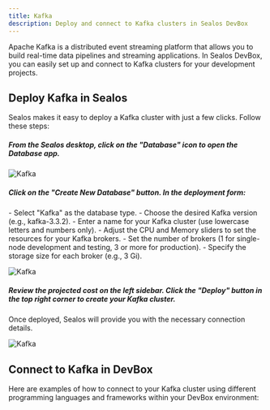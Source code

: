 ```yaml
---
title: Kafka
description: Deploy and connect to Kafka clusters in Sealos DevBox
---
```


Apache Kafka is a distributed event streaming platform that allows you to build real-time data pipelines and streaming applications. In Sealos DevBox, you can easily set up and connect to Kafka clusters for your development projects.

## Deploy Kafka in Sealos

Sealos makes it easy to deploy a Kafka cluster with just a few clicks. Follow these steps:

<div className='steps [&_h5]:step'>

<h5>From the Sealos desktop, click on the "Database" icon to open the Database app.</h5>

![Kafka](./images/kafka-1.jpeg)

<h5>Click on the "Create New Database" button. In the deployment form:</h5>
   - Select "Kafka" as the database type.
   - Choose the desired Kafka version (e.g., kafka-3.3.2).
   - Enter a name for your Kafka cluster (use lowercase letters and numbers only).
   - Adjust the CPU and Memory sliders to set the resources for your Kafka brokers.
   - Set the number of brokers (1 for single-node development and testing, 3 or more for production).
   - Specify the storage size for each broker (e.g., 3 Gi).

![Kafka](./images/kafka-2.png)

<h5>Review the projected cost on the left sidebar. Click the "Deploy" button in the top right corner to create your Kafka cluster.</h5>

</div>

Once deployed, Sealos will provide you with the necessary connection details.

![Kafka](./images/kafka-3.png)

## Connect to Kafka in DevBox

Here are examples of how to connect to your Kafka cluster using different programming languages and frameworks within your DevBox environment:

<Cards>
  <Card title="Connect to Kafka with Go in Sealos DevBox" href="./kafka/go" />
  <Card title="Connect to Kafka with Java in Sealos DevBox" href="./kafka/java" />
  <Card title="Connect to Kafka with Node.js in Sealos DevBox" href="./kafka/nodejs" />
  <Card title="Connect to Kafka with PHP in Sealos DevBox" href="./kafka/php" />
  <Card title="Connect to Kafka with Python in Sealos DevBox" href="./kafka/python" />
  <Card title="Connect to Kafka with Rust in Sealos DevBox" href="./kafka/rust" />
</Cards>
